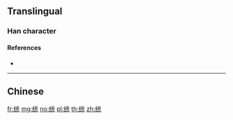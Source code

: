 {{character info/new}}
{{also|統}}
==Translingual==

===Han character===
{{Han char|rn=120|rad=纟|as=06|sn=9|four=|canj=VMYIU|ids=⿰纟充}}

====References====
* {{Han ref|kx=0944.251|hdz=53399.010|uh=7EDF}}

----

==Chinese==
{{zh-see|統}}

[[fr:统]]
[[mg:统]]
[[no:统]]
[[pl:统]]
[[th:统]]
[[zh:统]]